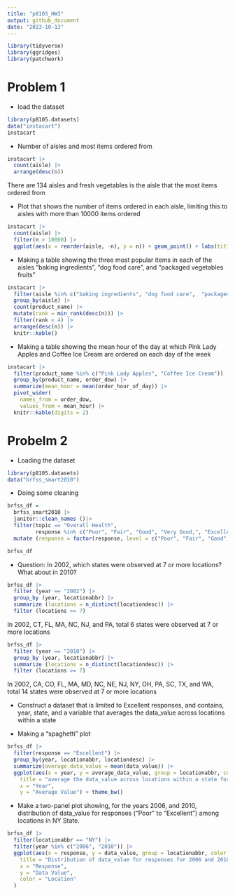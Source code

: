 ```yaml
---
title: "p8105_HW3"
output: github_document
date: "2023-10-13"
---
```


```r
library(tidyverse)
library(ggridges)
library(patchwork)
```

# Problem 1

* load the dataset

```r
library(p8105.datasets)
data("instacart")
instacart
```

* Number of aisles and most items ordered from
```r
instacart |>
  count(aisle) |>
  arrange(desc(n))
```

There are 134 aisles and fresh vegetables is the aisle that the most items ordered from 

* Plot that shows the number of items ordered in each aisle, limiting this to aisles with more than 10000 items ordered
```r
instacart |>
  count(aisle) |>
  filter(n > 10000) |> 
  ggplot(aes(x = reorder(aisle, -n), y = n)) + geom_point() + labs(title = "Number of items ordered each aisle", x = "Aisle Name", y = "Number of items ordered") +       theme(axis.text.x = element_text(angle = 50, hjust = 1))

```

* Making a table showing the three most popular items in each of the aisles “baking ingredients”, “dog food care”, and “packaged vegetables fruits”

```r
instacart |>
  filter(aisle %in% c("baking ingredients", "dog food care",  "packaged vegetables fruits")) |>
  group_by(aisle) |>
  count(product_name) |>
  mutate(rank = min_rank(desc(n))) |>
  filter(rank < 4) |>
  arrange(desc(n)) |>
  knitr::kable()
```

* Making a table showing the mean hour of the day at which Pink Lady Apples and Coffee Ice Cream are ordered on each day of the week

```r
instacart |>
  filter(product_name %in% c("Pink Lady Apples", "Coffee Ice Cream")) |>
  group_by(product_name, order_dow) |>
  summarize(mean_hour = mean(order_hour_of_day)) |>
  pivot_wider(
    names_from = order_dow, 
    values_from = mean_hour) |>
  knitr::kable(digits = 2)
```

# Probelm 2

* Loading the dataset
```r
library(p8105.datasets)
data("brfss_smart2010")
```

* Doing some cleaning
```r
brfss_df = 
  brfss_smart2010 |>
  janitor::clean_names ()|>
  filter(topic == "Overall Health",
         response %in% c("Poor", "Fair", "Good", "Very Good,", "Excellent")) |>
  mutate (response = factor(response, level = c("Poor", "Fair", "Good", "Very Good,", "Excellent", order = TRUE)))

brfss_df 
```

* Question: In 2002, which states were observed at 7 or more locations? What about in 2010?

```r
brfss_df |> 
  filter (year == "2002") |> 
  group_by (year, locationabbr) |> 
  summarize (locations = n_distinct(locationdesc)) |> 
  filter (locations >= 7) 
```

In 2002, CT, FL, MA, NC, NJ, and PA, total 6 states were observed at 7 or more locations

```r
brfss_df |> 
  filter (year == "2010") |> 
  group_by (year, locationabbr) |> 
  summarize (locations = n_distinct(locationdesc)) |> 
  filter (locations >= 7) 
```

In 2002, CA, CO, FL, MA, MD, NC, NE, NJ, NY, OH, PA, SC, TX, and WA, total 14 states were observed at 7 or more locations

* Construct a dataset that is limited to Excellent responses, and contains, year, state, and a variable that averages the data_value across locations within a state

* Making a “spaghetti” plot

```r
brfss_df |>
  filter(response == "Excellent") |>
  group_by(year, locationabbr, locationdesc) |>
  summarize(average_data_value = mean(data_value)) |> 
  ggplot(aes(x = year, y = average_data_value, group = locationabbr, color = locationabbr)) + geom_line() + labs(
    title = "average the data_value across locations within a state for Excellent",
    x = "Year",
    y = "Average Value") + theme_bw()
```

* Make a two-panel plot showing, for the years 2006, and 2010, distribution of data_value for responses (“Poor” to “Excellent”) among locations in NY State.

```r
brfss_df |>
  filter(locationabbr == "NY") |>
  filter(year %in% c("2006", "2010")) |>
  ggplot(aes(x = response, y = data_value, group = locationabbr, color = locationabbr)) + geom_boxplot() + facet_grid(. ~ year) + labs (
    title = "Distribution of data_value for responses for 2006 and 2010",
    x = "Response",
    y = "Data Value",
    color = "Location"
  )
```








